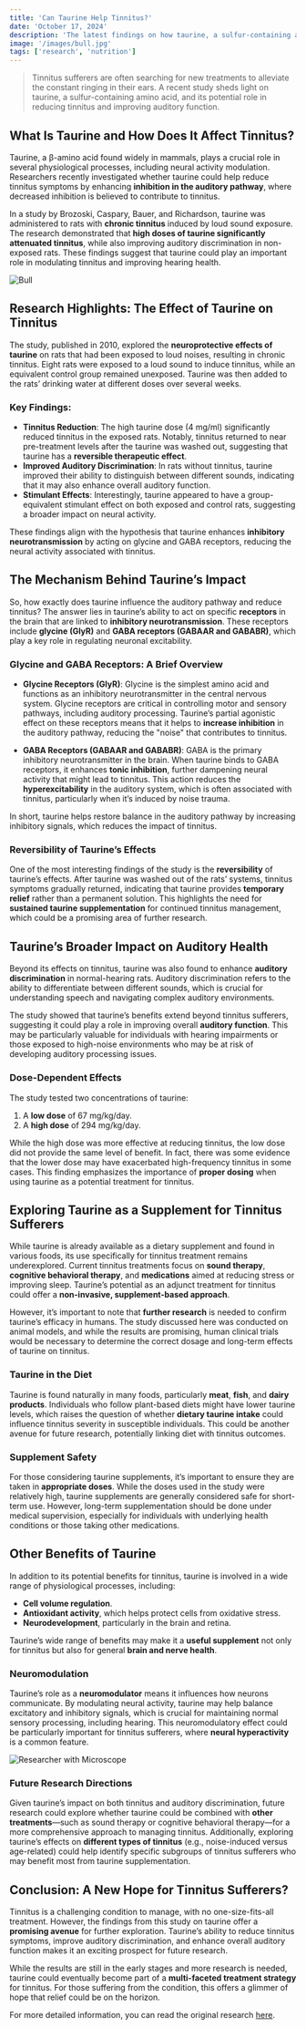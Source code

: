 ```yaml
---
title: 'Can Taurine Help Tinnitus?'
date: 'October 17, 2024'
description: 'The latest findings on how taurine, a sulfur-containing amino acid, may reduce tinnitus symptoms.'
image: '/images/bull.jpg'
tags: ['research', 'nutrition']
---
```


<Blockquote>
  Tinnitus sufferers are often searching for new treatments to alleviate the
  constant ringing in their ears. A recent study sheds light on taurine, a
  sulfur-containing amino acid, and its potential role in reducing tinnitus and
  improving auditory function.
</Blockquote>

## <Highlighter>What Is Taurine and How Does It Affect Tinnitus?</Highlighter>

Taurine, a β-amino acid found widely in mammals, plays a crucial role in several physiological processes, including neural activity modulation. Researchers recently investigated whether taurine could help reduce tinnitus symptoms by enhancing **inhibition in the auditory pathway**, where decreased inhibition is believed to contribute to tinnitus.

In a study by Brozoski, Caspary, Bauer, and Richardson, taurine was administered to rats with **chronic tinnitus** induced by loud sound exposure. The research demonstrated that **high doses of taurine significantly attenuated tinnitus**, while also improving auditory discrimination in non-exposed rats. These findings suggest that taurine could play an important role in modulating tinnitus and improving hearing health.

<Image src="/images/bull.jpg" alt="Bull" />

## <Highlighter>Research Highlights: The Effect of Taurine on Tinnitus</Highlighter>

The study, published in 2010, explored the **neuroprotective effects of taurine** on rats that had been exposed to loud noises, resulting in chronic tinnitus. Eight rats were exposed to a loud sound to induce tinnitus, while an equivalent control group remained unexposed. Taurine was then added to the rats’ drinking water at different doses over several weeks.

### Key Findings:

- **Tinnitus Reduction**: The high taurine dose (4 mg/ml) significantly reduced tinnitus in the exposed rats. Notably, tinnitus returned to near pre-treatment levels after the taurine was washed out, suggesting that taurine has a **reversible therapeutic effect**.
- **Improved Auditory Discrimination**: In rats without tinnitus, taurine improved their ability to distinguish between different sounds, indicating that it may also enhance overall auditory function.
- **Stimulant Effects**: Interestingly, taurine appeared to have a group-equivalent stimulant effect on both exposed and control rats, suggesting a broader impact on neural activity.

These findings align with the hypothesis that taurine enhances **inhibitory neurotransmission** by acting on glycine and GABA receptors, reducing the neural activity associated with tinnitus.

<AdComponent />

## <Highlighter>The Mechanism Behind Taurine’s Impact</Highlighter>

So, how exactly does taurine influence the auditory pathway and reduce tinnitus? The answer lies in taurine’s ability to act on specific **receptors** in the brain that are linked to **inhibitory neurotransmission**. These receptors include **glycine (GlyR)** and **GABA receptors (GABAAR and GABABR)**, which play a key role in regulating neuronal excitability.

### Glycine and GABA Receptors: A Brief Overview

- **Glycine Receptors (GlyR)**: Glycine is the simplest amino acid and functions as an inhibitory neurotransmitter in the central nervous system. Glycine receptors are critical in controlling motor and sensory pathways, including auditory processing. Taurine’s partial agonistic effect on these receptors means that it helps to **increase inhibition** in the auditory pathway, reducing the "noise" that contributes to tinnitus.

- **GABA Receptors (GABAAR and GABABR)**: GABA is the primary inhibitory neurotransmitter in the brain. When taurine binds to GABA receptors, it enhances **tonic inhibition**, further dampening neural activity that might lead to tinnitus. This action reduces the **hyperexcitability** in the auditory system, which is often associated with tinnitus, particularly when it’s induced by noise trauma.

In short, taurine helps restore balance in the auditory pathway by increasing inhibitory signals, which reduces the impact of tinnitus.

### Reversibility of Taurine’s Effects

One of the most interesting findings of the study is the **reversibility** of taurine’s effects. After taurine was washed out of the rats’ systems, tinnitus symptoms gradually returned, indicating that taurine provides **temporary relief** rather than a permanent solution. This highlights the need for **sustained taurine supplementation** for continued tinnitus management, which could be a promising area of further research.

## <Highlighter>Taurine’s Broader Impact on Auditory Health</Highlighter>

Beyond its effects on tinnitus, taurine was also found to enhance **auditory discrimination** in normal-hearing rats. Auditory discrimination refers to the ability to differentiate between different sounds, which is crucial for understanding speech and navigating complex auditory environments.

The study showed that taurine’s benefits extend beyond tinnitus sufferers, suggesting it could play a role in improving overall **auditory function**. This may be particularly valuable for individuals with hearing impairments or those exposed to high-noise environments who may be at risk of developing auditory processing issues.

### Dose-Dependent Effects

The study tested two concentrations of taurine:

1. A **low dose** of 67 mg/kg/day.
2. A **high dose** of 294 mg/kg/day.

While the high dose was more effective at reducing tinnitus, the low dose did not provide the same level of benefit. In fact, there was some evidence that the lower dose may have exacerbated high-frequency tinnitus in some cases. This finding emphasizes the importance of **proper dosing** when using taurine as a potential treatment for tinnitus.

<AdComponent />

## <Highlighter>Exploring Taurine as a Supplement for Tinnitus Sufferers</Highlighter>

While taurine is already available as a dietary supplement and found in various foods, its use specifically for tinnitus treatment remains underexplored. Current tinnitus treatments focus on **sound therapy**, **cognitive behavioral therapy**, and **medications** aimed at reducing stress or improving sleep. Taurine’s potential as an adjunct treatment for tinnitus could offer a **non-invasive, supplement-based approach**.

However, it’s important to note that **further research** is needed to confirm taurine’s efficacy in humans. The study discussed here was conducted on animal models, and while the results are promising, human clinical trials would be necessary to determine the correct dosage and long-term effects of taurine on tinnitus.

### Taurine in the Diet

Taurine is found naturally in many foods, particularly **meat**, **fish**, and **dairy products**. Individuals who follow plant-based diets might have lower taurine levels, which raises the question of whether **dietary taurine intake** could influence tinnitus severity in susceptible individuals. This could be another avenue for future research, potentially linking diet with tinnitus outcomes.

### Supplement Safety

For those considering taurine supplements, it’s important to ensure they are taken in **appropriate doses**. While the doses used in the study were relatively high, taurine supplements are generally considered safe for short-term use. However, long-term supplementation should be done under medical supervision, especially for individuals with underlying health conditions or those taking other medications.

## <Highlighter>Other Benefits of Taurine</Highlighter>

In addition to its potential benefits for tinnitus, taurine is involved in a wide range of physiological processes, including:

- **Cell volume regulation**.
- **Antioxidant activity**, which helps protect cells from oxidative stress.
- **Neurodevelopment**, particularly in the brain and retina.

Taurine’s wide range of benefits may make it a **useful supplement** not only for tinnitus but also for general **brain and nerve health**.

### Neuromodulation

Taurine’s role as a **neuromodulator** means it influences how neurons communicate. By modulating neural activity, taurine may help balance excitatory and inhibitory signals, which is crucial for maintaining normal sensory processing, including hearing. This neuromodulatory effect could be particularly important for tinnitus sufferers, where **neural hyperactivity** is a common feature.

<Image src="/images/genetics.jpg" alt="Researcher with Microscope" />

### Future Research Directions

Given taurine’s impact on both tinnitus and auditory discrimination, future research could explore whether taurine could be combined with **other treatments**—such as sound therapy or cognitive behavioral therapy—for a more comprehensive approach to managing tinnitus. Additionally, exploring taurine’s effects on **different types of tinnitus** (e.g., noise-induced versus age-related) could help identify specific subgroups of tinnitus sufferers who may benefit most from taurine supplementation.

<AdComponent />

## <Highlighter>Conclusion: A New Hope for Tinnitus Sufferers?</Highlighter>

Tinnitus is a challenging condition to manage, with no one-size-fits-all treatment. However, the findings from this study on taurine offer a **promising avenue** for further exploration. Taurine’s ability to reduce tinnitus symptoms, improve auditory discrimination, and enhance overall auditory function makes it an exciting prospect for future research.

While the results are still in the early stages and more research is needed, taurine could eventually become part of a **multi-faceted treatment strategy** for tinnitus. For those suffering from the condition, this offers a glimmer of hope that relief could be on the horizon.

For more detailed information, you can read the original research [here](https://www.sciencedirect.com/science/article/abs/pii/S0378595510003862?via%3Dihub).
